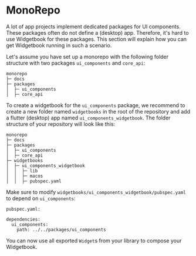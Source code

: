 # MonoRepo

A lot of app projects implement dedicated packages for UI components. These
packages often do not define a (desktop) app. Therefore, it's hard to use
Widgetbook for these packages. This section will explain how you can get
Widgetbook running in such a scenario.

Let's assume you have set up a monorepo with the following folder structure with
two packages `ui_components` and `core_api`:

```
monorepo
├─ docs
├─ packages
│  ├─ ui_components
│  ├─ core_api
```

To create a widgetbook for the `ui_components` package, we recommend to create a
new folder named `widgetbooks` in the root of the repository and add a flutter
(desktop) app named `ui_components_widgetbook`. The folder structure of your
repository will look like this:

```
monorepo
├─ docs
├─ packages
│  ├─ ui_components
│  ├─ core_api
├─ widgetbooks
│  ├─ ui_components_widgetbook
│  │  ├─ lib
│  │  ├─ macos
│  │  ├─ pubspec.yaml
```

Make sure to modify `widgetbooks/ui_components_widgetbook/pubspec.yaml` to
depend on `ui_components`:

`pubspec.yaml:`

```
dependencies:
  ui_components:
    path: ../../packages/ui_components
```

You can now use all exported `Widget`s from your library to compose your
Widgetbook.
